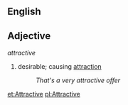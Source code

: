 ==English==

== Adjective ==
''attractive''

# desirable; causing [[attraction]]
#: ''That's a very attractive offer''

[[et:Attractive]]
[[pl:Attractive]]